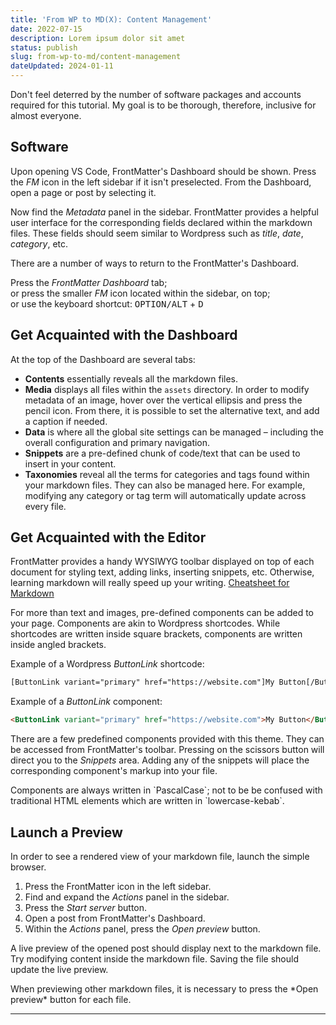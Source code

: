 ```yaml
---
title: 'From WP to MD(X): Content Management'
date: 2022-07-15
description: Lorem ipsum dolor sit amet
status: publish
slug: from-wp-to-md/content-management
dateUpdated: 2024-01-11
---
```

 
Don't feel deterred by the number of software packages and accounts required for this tutorial. My goal is to be thorough, therefore, inclusive for almost everyone. 

## Software
Upon opening VS Code, FrontMatter's Dashboard should be shown. Press the *FM* icon in the left sidebar if it isn't preselected. From the Dashboard, open a page or post by selecting it.

Now find the *Metadata* panel in the sidebar. FrontMatter provides a helpful user interface for the corresponding fields declared within the markdown files. These fields should seem similar to Wordpress such as *title*, *date*, *category*, etc.

There are a number of ways to return to the FrontMatter's Dashboard. 

Press the *FrontMatter Dashboard* tab;  
or press the smaller *FM* icon located within the sidebar, on top;  
or use the keyboard shortcut: <kbd>OPTION/ALT</kbd> + <kbd>D</kbd>

## Get Acquainted with the Dashboard

At the top of the Dashboard are several tabs: 

- **Contents** essentially reveals all the markdown files. 
- **Media** displays all files within the `assets` directory. In order to modify metadata of an image, hover over the vertical ellipsis and press the pencil icon. From there, it is possible to set the alternative text, and add a caption if needed. 
- **Data** is where all the global site settings can be managed – including the overall configuration and primary navigation.
- **Snippets** are a pre-defined chunk of code/text that can be used to insert in your content. 
- **Taxonomies** reveal all the terms for categories and tags found within your markdown files. They can also be managed here. For example, modifying any category or tag term will automatically update across every file. 

## Get Acquainted with the Editor

FrontMatter provides a handy WYSIWYG toolbar displayed on top of each document for styling text, adding links, inserting snippets, etc. Otherwise, learning markdown will really speed up your writing.  [Cheatsheet for Markdown](https://www.markdownguide.org/cheat-sheet/)

For more than text and images, pre-defined components can be added to your page. Components are akin to Wordpress shortcodes. While shortcodes are written inside square brackets, components are written inside angled brackets. 

Example of a Wordpress *ButtonLink* shortcode: 

```html
[ButtonLink variant="primary" href="https://website.com"]My Button[/ButtonLink]
```

Example of a *ButtonLink* component: 

```html
<ButtonLink variant="primary" href="https://website.com">My Button</ButtonLink>
```

There are a few predefined components provided with this theme. They can be accessed from FrontMatter's toolbar. Pressing on the scissors button will direct you to the *Snippets* area. Adding any of the snippets will place the corresponding component's markup into your file.

<Callout variant="info">
Components are always written in `PascalCase`; not to be be confused with traditional HTML elements which are written in `lowercase-kebab`.
</Callout>

## Launch a Preview

In order to see a rendered view of your markdown file, launch the simple browser. 

1. Press the FrontMatter icon in the left sidebar.
2. Find and expand the *Actions* panel in the sidebar. 
3. Press the *Start server* button. 
4. Open a post from FrontMatter's Dashboard. 
5. Within the *Actions* panel, press the *Open preview* button. 

A live preview of the opened post should display next to the markdown file. Try modifying content inside the markdown file. Saving the file should update the live preview. 

<Callout variant="tip" title="Attention">
When previewing other markdown files, it is necessary to press the *Open preview* button for each file.
</Callout>

---

<TOC />
